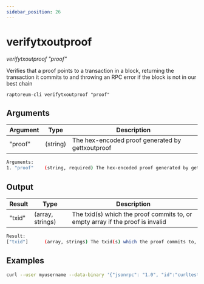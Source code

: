 ```yaml
---
sidebar_position: 26
---
```


# verifytxoutproof

*verifytxoutproof "proof"*

Verifies that a proof points to a transaction in a block, returning the transaction it commits to
and throwing an RPC error if the block is not in our best chain


`raptoreum-cli verifytxoutproof "proof"`

<!-- <ReactPlayer playing controls url={[
    {src: `${require('./assets/placeholder.webm').default}`, type: 'video/webm'}]} /> -->


## Arguments

| Argument | Type | Description |
|--|--|--|
| "proof" | (string) | The hex-encoded proof generated by gettxoutproof |

```bash
Arguments:
1. "proof"    (string, required) The hex-encoded proof generated by gettxoutproof
```

## Output

| Result | Type | Description |
|--|--|--|
| "txid" | (array, strings) | The txid(s) which the proof commits to, or empty array if the proof is invalid |

```bash
Result:
["txid"]      (array, strings) The txid(s) which the proof commits to, or empty array if the proof is invalid
```


## Examples

```bash
curl --user myusername --data-binary '{"jsonrpc": "1.0", "id":"curltest", "method": "gettxoutproof", "params": ["proof"] }' -H 'content-type: text/plain;' http://127.0.0.1:9998/
```

